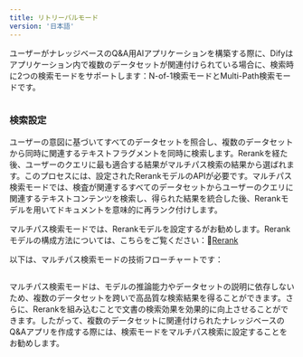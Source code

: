 ```yaml
---
title: リトリーバルモード
version: '日本語'
---
```


ユーザーがナレッジベースのQ&A用AIアプリケーションを構築する際に、Difyはアプリケーション内で複数のデータセットが関連付けられている場合に、検索時に2つの検索モードをサポートします：N-of-1検索モードとMulti-Path検索モードです。

<Frame title="検索モード設定">
  <img src="../../../ja-jp/img/jp-n-to-1.png" alt="" />
</Frame>

### 検索設定

ユーザーの意図に基づいてすべてのデータセットを照合し、複数のデータセットから同時に関連するテキストフラグメントを同時に検索します。Rerankを経た後、ユーザーのクエリに最も適合する結果がマルチパス検索の結果から選ばれます。このプロセスには、設定されたRerankモデルのAPIが必要です。マルチパス検索モードでは、検査が関連するすべてのデータセットからユーザーのクエリに関連するテキストコンテンツを検索し、得られた結果を統合した後、Rerankモデルを用いてドキュメントを意味的に再ランク付けします。

マルチパス検索モードでは、Rerankモデルを設定するがお勧めします。Rerankモデルの構成方法については、こちらをご覧ください：🔗[Rerank](./rerank)

以下は、マルチパス検索モードの技術フローチャートです：

<Frame title="マルチパス検索">
  <img src="../../../ja-jp/img/rerank-flow-chart.png" alt="" />
</Frame>

マルチパス検索モードは、モデルの推論能力やデータセットの説明に依存しないため、複数のデータセットを跨いで高品質な検索結果を得ることができます。さらに、Rerankを組み込むことで文書の検索効果を効果的に向上させることができます。したがって、複数のデータセットに関連付けられたナレッジベースのQ\&Aアプリを作成する際には、検索モードをマルチパス検索に設定することをお勧めします。
